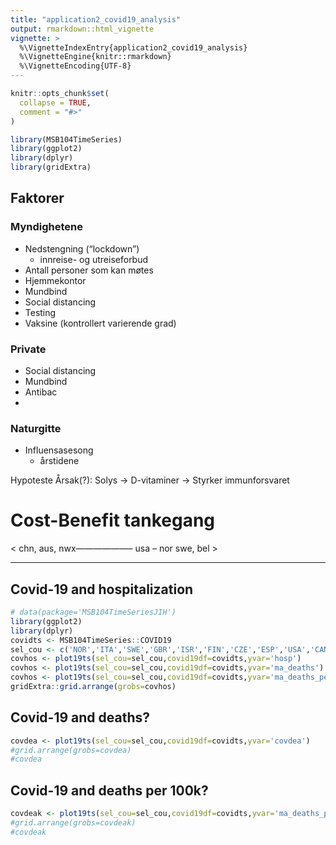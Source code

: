 ```yaml
---
title: "application2_covid19_analysis"
output: rmarkdown::html_vignette
vignette: >
  %\VignetteIndexEntry{application2_covid19_analysis}
  %\VignetteEngine{knitr::rmarkdown}
  %\VignetteEncoding{UTF-8}
---
```


```r
knitr::opts_chunk$set(
  collapse = TRUE,
  comment = "#>"
)
```

```r
library(MSB104TimeSeries)
library(ggplot2)
library(dplyr)
library(gridExtra)
```

## Faktorer
### Myndighetene
- Nedstengning ("lockdown")
  - innreise- og utreiseforbud
- Antall personer som kan møtes
- Hjemmekontor
- Mundbind
- Social distancing
- Testing
- Vaksine (kontrollert varierende grad)

### Private
- Social distancing
- Mundbind
- Antibac
- 

### Naturgitte
- Influensasesong
  - årstidene

Hypoteste Årsak(?):
Solys -> D-vitaminer -> Styrker immunforsvaret

# Cost-Benefit tankegang

< chn, aus, nwx-------------------- usa --      nor         swe, bel >

------------------------------------

## Covid-19 and hospitalization

```r
# data(package='MSB104TimeSeriesJIH')
library(ggplot2)
library(dplyr)
covidts <- MSB104TimeSeries::COVID19
sel_cou <- c('NOR','ITA','SWE','GBR','ISR','FIN','CZE','ESP','USA','CAN','SVK')
covhos <- plot19ts(sel_cou=sel_cou,covid19df=covidts,yvar='hosp')
covhos <- plot19ts(sel_cou=sel_cou,covid19df=covidts,yvar='ma_deaths')
covhos <- plot19ts(sel_cou=sel_cou,covid19df=covidts,yvar='ma_deaths_perc')
gridExtra::grid.arrange(grobs=covhos)
```

## Covid-19 and deaths?

```r
covdea <- plot19ts(sel_cou=sel_cou,covid19df=covidts,yvar='covdea')
#grid.arrange(grobs=covdea)
#covdea
```
## Covid-19 and deaths per 100k?
```r
covdeak <- plot19ts(sel_cou=sel_cou,covid19df=covidts,yvar='ma_deaths_perc')
#grid.arrange(grobs=covdeak)
#covdeak
```

